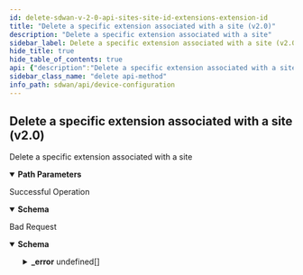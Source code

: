 ```yaml
---
id: delete-sdwan-v-2-0-api-sites-site-id-extensions-extension-id
title: "Delete a specific extension associated with a site (v2.0)"
description: "Delete a specific extension associated with a site"
sidebar_label: Delete a specific extension associated with a site (v2.0)
hide_title: true
hide_table_of_contents: true
api: {"description":"Delete a specific extension associated with a site","operationId":"delete-sdwan-v2.0-api-sites-site_id-extensions-extension_id","parameters":[{"description":"site ID","in":"path","name":"site_id","required":true,"schema":{"description":"Site Id","type":"string"}},{"description":"extension ID","in":"path","name":"extension_id","required":true,"schema":{"description":"Extension Id","type":"string"}}],"responses":{"200":{"content":{"application/json":{"schema":{"properties":{"conf":{"type":"object"},"disabled":{"description":"Disabled","type":"boolean"},"entity_id":{"description":"Entity Id: Pattern(error = INVALID_ENTITY_ID: Invalid entity id. Only numbers are allowed., regexp = [0-9]+$) ","type":"string"},"id":{"description":"Id","type":"string"},"name":{"description":"Name: NotEmpty(error = EXTENSION_NAME_REQD: Provide valid {} attribute) Size(max = 128, error = INVALID_EXTENSION_NAME: Provide valid {} attribute. Invalid value {}, min = 0) ","type":"string"},"namespace":{"description":"Namespace: NotEmpty(error = EXTENSION_NAMESPACE_REQD: Provide valid {} attribute) Pattern(error = INVALID_EXTENSION_NAMESPACE: Provide valid {} attribute. Invalid value {}, regexp = ^[a-z][a-z0-9/]*[a-z0-9]+$) ","type":"string"}},"required":["conf","namespace","name"]}}},"description":"Successful Operation"},"400":{"content":{"application/json":{"example":{"value":{"_error":[{"code":"EXTENSION_NOT_FOUND"}]}},"schema":{"properties":{"_error":{"items":{"properties":{"code":{"type":"string"},"message":{"type":"string"}}},"type":"array"}}}}},"description":"Bad Request"}},"tags":["Device Configuration"],"method":"delete","path":"/sdwan/v2.0/api/sites/{site_id}/extensions/{extension_id}","servers":[{"url":"https://api.sase.paloaltonetworks.com"}],"info":{"contact":{},"description":"List of APIs used to manage your device software to upgrade, retrieve available software images, and upgrade status information.","title":"Device Configuration","version":"Latest"},"postman":{"name":"Delete a specific extension associated with a site (v2.0)","description":{"content":"Delete a specific extension associated with a site","type":"text/plain"},"url":{"path":["sdwan","v2.0","api","sites",":site_id","extensions",":extension_id"],"host":["{{baseUrl}}"],"query":[],"variable":[{"disabled":false,"description":{"content":"(Required) site ID","type":"text/plain"},"type":"any","value":"","key":"site_id"},{"disabled":false,"description":{"content":"(Required) extension ID","type":"text/plain"},"type":"any","value":"","key":"extension_id"}]},"header":[{"key":"Accept","value":"application/json"}],"method":"DELETE"}}
sidebar_class_name: "delete api-method"
info_path: sdwan/api/device-configuration
---
```



## Delete a specific extension associated with a site (v2.0)



Delete a specific extension associated with a site

<details style={{"marginBottom":"1rem"}} data-collapsed={false} open={true}><summary style={{}}><strong>Path Parameters</strong></summary><div><ul><ParamsItem className={"paramsItem"} param={{"description":"site ID","in":"path","name":"site_id","required":true,"schema":{"description":"Site Id","type":"string"}}}></ParamsItem><ParamsItem className={"paramsItem"} param={{"description":"extension ID","in":"path","name":"extension_id","required":true,"schema":{"description":"Extension Id","type":"string"}}}></ParamsItem></ul></div></details><div><ApiTabs><TabItem label={"200"} value={"200"}><div>

Successful Operation

</div><div><MimeTabs groupId={"mime-type"}><TabItem label={"application/json"} value={"application/json"}><SchemaTabs groupId={"schema-tabs"}><TabItem label={"Schema"} value={"Schema"}><details style={{}} data-collapsed={false} open={true}><summary style={{"textAlign":"left"}}><strong>Schema</strong></summary><div style={{"textAlign":"left","marginLeft":"1rem"}}></div><ul style={{"marginLeft":"1rem"}}><SchemaItem collapsible={false} name={"conf"} required={false} schemaDescription={undefined} schemaName={"object"} qualifierMessage={undefined} defaultValue={undefined}></SchemaItem><SchemaItem collapsible={false} name={"disabled"} required={false} schemaDescription={"Disabled"} schemaName={"boolean"} qualifierMessage={undefined} defaultValue={undefined}></SchemaItem><SchemaItem collapsible={false} name={"entity_id"} required={false} schemaDescription={"Entity Id: Pattern(error = INVALID_ENTITY_ID: Invalid entity id. Only numbers are allowed., regexp = [0-9]+$) "} schemaName={"string"} qualifierMessage={undefined} defaultValue={undefined}></SchemaItem><SchemaItem collapsible={false} name={"id"} required={false} schemaDescription={"Id"} schemaName={"string"} qualifierMessage={undefined} defaultValue={undefined}></SchemaItem><SchemaItem collapsible={false} name={"name"} required={false} schemaDescription={"Name: NotEmpty(error = EXTENSION_NAME_REQD: Provide valid {} attribute) Size(max = 128, error = INVALID_EXTENSION_NAME: Provide valid {} attribute. Invalid value {}, min = 0) "} schemaName={"string"} qualifierMessage={undefined} defaultValue={undefined}></SchemaItem><SchemaItem collapsible={false} name={"namespace"} required={false} schemaDescription={"Namespace: NotEmpty(error = EXTENSION_NAMESPACE_REQD: Provide valid {} attribute) Pattern(error = INVALID_EXTENSION_NAMESPACE: Provide valid {} attribute. Invalid value {}, regexp = ^[a-z][a-z0-9/]*[a-z0-9]+$) "} schemaName={"string"} qualifierMessage={undefined} defaultValue={undefined}></SchemaItem></ul></details></TabItem><TabItem label={"Example (from schema)"} value={"Example (from schema)"}><ResponseSamples responseExample={"{\n  \"conf\": {},\n  \"disabled\": true,\n  \"entity_id\": \"string\",\n  \"id\": \"string\",\n  \"name\": \"string\",\n  \"namespace\": \"string\"\n}"} language={"json"}></ResponseSamples></TabItem></SchemaTabs></TabItem></MimeTabs></div></TabItem><TabItem label={"400"} value={"400"}><div>

Bad Request

</div><div><MimeTabs groupId={"mime-type"}><TabItem label={"application/json"} value={"application/json"}><SchemaTabs groupId={"schema-tabs"}><TabItem label={"Schema"} value={"Schema"}><details style={{}} data-collapsed={false} open={true}><summary style={{"textAlign":"left"}}><strong>Schema</strong></summary><div style={{"textAlign":"left","marginLeft":"1rem"}}></div><ul style={{"marginLeft":"1rem"}}><SchemaItem collapsible={true} className={"schemaItem"}><details style={{}}><summary style={{}}><strong>_error</strong><span style={{"opacity":"0.6"}}> undefined[]</span></summary><div style={{"marginLeft":"1rem"}}><SchemaItem collapsible={false} name={"code"} required={false} schemaDescription={undefined} schemaName={"string"} qualifierMessage={undefined} defaultValue={undefined}></SchemaItem><SchemaItem collapsible={false} name={"message"} required={false} schemaDescription={undefined} schemaName={"string"} qualifierMessage={undefined} defaultValue={undefined}></SchemaItem></div></details></SchemaItem></ul></details></TabItem><TabItem label={"Example (from schema)"} value={"Example (from schema)"}><ResponseSamples responseExample={"{\n  \"_error\": [\n    {\n      \"code\": \"string\",\n      \"message\": \"string\"\n    }\n  ]\n}"} language={"json"}></ResponseSamples></TabItem><TabItem label={"Example"} value={"Example"}><ResponseSamples responseExample={"{\n  \"value\": {\n    \"_error\": [\n      {\n        \"code\": \"EXTENSION_NOT_FOUND\"\n      }\n    ]\n  }\n}"} language={"json"}></ResponseSamples></TabItem></SchemaTabs></TabItem></MimeTabs></div></TabItem></ApiTabs></div>
      